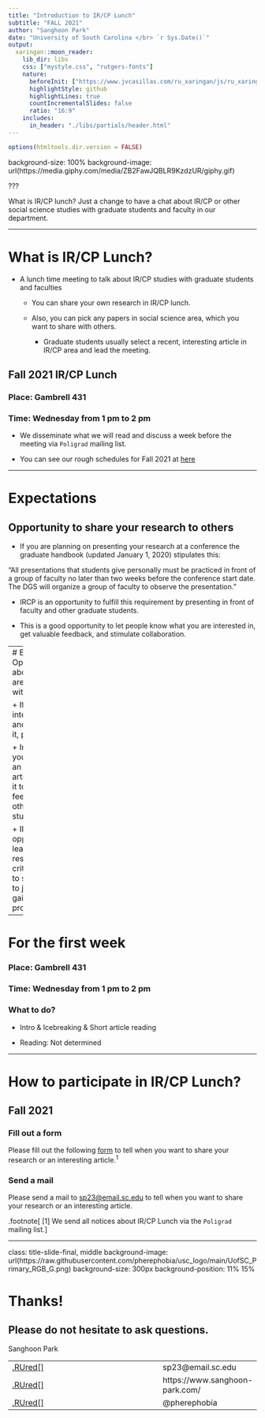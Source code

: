 ```yaml
---
title: "Introduction to IR/CP Lunch"
subtitle: "FALL 2021"
author: "Sanghoon Park"
date: "University of South Carolina </br> `r Sys.Date()`"
output:
  xaringan::moon_reader:
    lib_dir: libs
    css: ["mystyle.css", "rutgers-fonts"]
    nature:
      beforeInit: ["https://www.jvcasillas.com/ru_xaringan/js/ru_xaringan.js"]
      highlightStyle: github
      highlightLines: true
      countIncrementalSlides: false
      ratio: "16:9"
    includes:
      in_header: "./libs/partials/header.html"
---
```


```r
options(htmltools.dir.version = FALSE)
```

background-size: 100%
background-image: url(https://media.giphy.com/media/ZB2FawJQBLR9KzdzUR/giphy.gif)

???

What is IR/CP lunch? Just a change to have a chat about IR/CP or 
other social science studies with graduate students and faculty in our department.

---

# What is IR/CP Lunch?

+ A lunch time meeting to talk about IR/CP studies with graduate students and faculties

  + You can share your own research in IR/CP lunch.
  
  + Also, you can pick any papers in social science area, which you want to share with others.
  
    + Graduate students usually select a recent, interesting article in IR/CP area and lead the meeting.
  
## Fall 2021 IR/CP Lunch

### Place: Gambrell 431

### Time: Wednesday from 1 pm to 2 pm

+ We disseminate what we will read and discuss a week before the meeting via `Poligrad` mailing list.

+ You can see our rough schedules for Fall 2021 at  [here](https://docs.google.com/spreadsheets/d/1zClGfekQmVqLpW-gujZ9id11TofzCb2QlLNmEXMVgMc/edit?usp=sharing)


---

# Expectations

## Opportunity to share your research to others

+ If you are planning on presenting your research at a conference the graduate handbook (updated January 1, 2020) stipulates this: 

<usc-blockquote>"All presentations that students give personally must be practiced in front of a group of faculty no later than two weeks before the conference start date. The DGS will organize a group of faculty to observe the presentation."</usc-blockquote>

+ IRCP is an opportunity to fulfill this requirement by presenting in front of faculty and other graduate students. 

+ This is a good opportunity to let people know what you are interested in, get valuable feedback, and stimulate collaboration. 

---
# Expectations
## Opportunity to talk about research you are interested in with others

+ If you find an interesting article and want to share it, please do it.

+ In IRCP lunch, you can introduce an interesting article and discuss it to get some feedback from other graduate students or faculty.

+ IRCP is an opportunity to learn how to read research more critically, learn how to submit research to journals, and gain additional professionalization.

---

# For the first week

### Place: Gambrell 431

### Time: Wednesday from 1 pm to 2 pm

### What to do?

+ Intro & Icebreaking & Short article reading

+ Reading: Not determined

---

# How to participate in IR/CP Lunch?

## Fall 2021

### Fill out a form

Please fill out the following [form](https://docs.google.com/spreadsheets/d/1zClGfekQmVqLpW-gujZ9id11TofzCb2QlLNmEXMVgMc/edit?usp=sharing) to tell when you want to share your research or an interesting article.<sup>1</sup>

### Send a mail

Please send a mail to [sp23@email.sc.edu](sp23@email.sc.edu) to tell when you want to share your research or an interesting article.


.footnote[
[1] We send all notices about IR/CP Lunch via the `Poligrad` mailing list.
]


---
class: title-slide-final, middle
background-image: url(https://raw.githubusercontent.com/pherephobia/usc_logo/main/UofSC_Primary_RGB_G.png)
background-size: 300px
background-position: 11% 15%

# Thanks!

## Please do not hesitate to ask questions.

Sanghoon Park

|                                                                                                            |                                   |
| :--------------------------------------------------------------------------------------------------------- | :-------------------------------- |
| <a href="mailto:sp23@email.sc.edu">.RUred[<i class="fa fa-paper-plane fa-fw"></i>]               | sp23@email.sc.edu       |
| <a href="https://www.sanghoon-park.com/">.RUred[<i class="fa fa-link fa-fw"></i>] | https://www.sanghoon-park.com/ |
| <a href="http://github.com/pherephobia">.RUred[<i class="fa fa-github fa-fw"></i>]                          | @pherephobia                       |

